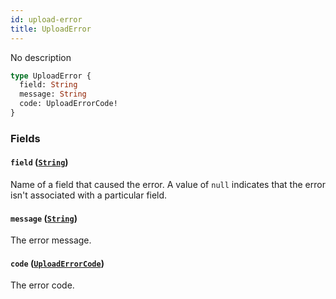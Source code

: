 ```yaml
---
id: upload-error
title: UploadError
---
```


No description

```graphql
type UploadError {
  field: String
  message: String
  code: UploadErrorCode!
}
```

### Fields

#### `field` ([`String`](../../../developer/api-reference/scalars/string))

Name of a field that caused the error. A value of `null` indicates that the error isn't associated with a particular field.

#### `message` ([`String`](../../../developer/api-reference/scalars/string))

The error message.

#### `code` ([`UploadErrorCode`](../../../developer/api-reference/enums/upload-error-code))

The error code.
